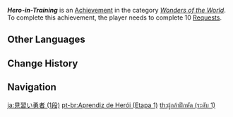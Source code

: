 {{Achievement Infobox
|title        = Hero-in-Training
|id           = 81029
|order id     = 1030
|category     = Wonders of the World
|description  = Complete 10 [[Requests]].
|requirements = 
|primogems    = 5
|tracking     = Tracks the total of completed Requests.
|topic        = Reputation;Request
|set          = Hero-in-Training
|tier         = 1
|tiers_total  = 3
|type         = Exploration
}}
'''''Hero-in-Training''''' is an [[Achievement]] in the category ''[[Wonders of the World]]''. To complete this achievement, the player needs to complete 10 [[Requests]].
<!--
==Trivia==

==Video Guides==
{{EVT
|video1   = 
|caption1 = 
}}
-->
==Other Languages==
{{Other Languages|Transclude=Hero-in-Training}}

==Change History==
{{Change History|1.1}}
<!--
==References==
{{Reflist}}
-->
==Navigation==
{{Achievement Navbox}}

[[ja:見習い勇者 (1段)]]
[[pt-br:Aprendiz de Herói (Etapa 1)]]
[[th:ผู้กล้าฝึกหัด (ระดับ 1)]]